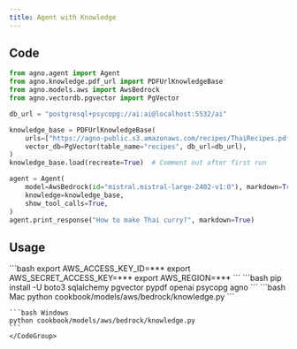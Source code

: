 ```yaml
---
title: Agent with Knowledge
---
```


## Code

```python cookbook/models/aws/bedrock/knowledge.py
from agno.agent import Agent
from agno.knowledge.pdf_url import PDFUrlKnowledgeBase
from agno.models.aws import AwsBedrock
from agno.vectordb.pgvector import PgVector

db_url = "postgresql+psycopg://ai:ai@localhost:5532/ai"

knowledge_base = PDFUrlKnowledgeBase(
    urls=["https://agno-public.s3.amazonaws.com/recipes/ThaiRecipes.pdf"],
    vector_db=PgVector(table_name="recipes", db_url=db_url),
)
knowledge_base.load(recreate=True)  # Comment out after first run

agent = Agent(
    model=AwsBedrock(id="mistral.mistral-large-2402-v1:0"), markdown=True
    knowledge=knowledge_base,
    show_tool_calls=True,
)
agent.print_response("How to make Thai curry?", markdown=True)
```

## Usage

<Steps>
  <Snippet file="create-venv-step.mdx" />

  <Step title="Set your AWS Credentials">
    ```bash
    export AWS_ACCESS_KEY_ID=***
    export AWS_SECRET_ACCESS_KEY=***
    export AWS_REGION=***
    ```
  </Step>

  <Step title="Install libraries">
    ```bash
    pip install -U boto3 sqlalchemy pgvector pypdf openai psycopg agno
    ```
  </Step>

  <Step title="Run Agent">
    <CodeGroup>
    ```bash Mac
    python cookbook/models/aws/bedrock/knowledge.py
    ```

    ```bash Windows
    python cookbook/models/aws/bedrock/knowledge.py
    ```
    </CodeGroup>
  </Step>
</Steps>